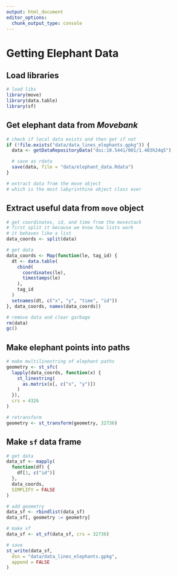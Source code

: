 ```yaml
---
output: html_document
editor_options: 
  chunk_output_type: console
---
```


# Getting Elephant Data

## Load libraries

```r
# load libs
library(move)
library(data.table)
library(sf)
```

## Get elephant data from _Movebank_

```r
# check if local data exists and then get if not
if (!file.exists("data/data_lines_elephants.gpkg")) {
  data <- getDataRepositoryData("doi:10.5441/001/1.403h24q5")

  # save as rdata
  save(data, file = "data/elephant_data.Rdata")
}

# extract data from the move object
# which is the most labyrinthine object class ever
```

## Extract useful data from `move` object

```r
# get coordinates, id, and time from the movestack
# first split it because we know how lists work
# it behaves like a list
data_coords <- split(data)

# get data
data_coords <- Map(function(le, tag_id) {
  dt <- data.table(
    cbind(
      coordinates(le),
      timestamps(le)
    ),
    tag_id
  )
  setnames(dt, c("x", "y", "time", "id"))
}, data_coords, names(data_coords))
```

```r
# remove data and clear garbage
rm(data)
gc()
```

## Make elephant points into paths

```r
# make multilinestring of elephant paths
geometry <- st_sfc(
  lapply(data_coords, function(x) {
    st_linestring(
      as.matrix(x[, c("x", "y")])
    )
  }),
  crs = 4326
)

# retransform
geometry <- st_transform(geometry, 32736)
```

## Make `sf` data frame

```r
# get data
data_sf <- mapply(
  function(df) {
    df[1, c("id")]
  },
  data_coords,
  SIMPLIFY = FALSE
)

# add geometry
data_sf <- rbindlist(data_sf)
data_sf[, geometry := geometry]

# make sf
data_sf <- st_sf(data_sf, crs = 32736)

# save
st_write(data_sf,
  dsn = "data/data_lines_elephants.gpkg",
  append = FALSE
)
```
